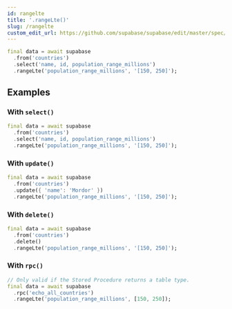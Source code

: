 ```yaml
---
id: rangelte
title: '.rangeLte()'
slug: /rangelte
custom_edit_url: https://github.com/supabase/supabase/edit/master/spec/supabase_dart_v1_legacy.yml
---
```



```dart
final data = await supabase
  .from('countries')
  .select('name, id, population_range_millions')
  .rangeLte('population_range_millions', '[150, 250]');
```

## Examples

### With `select()`

```dart
final data = await supabase
  .from('countries')
  .select('name, id, population_range_millions')
  .rangeLte('population_range_millions', '[150, 250]');
```

### With `update()`

```dart
final data = await supabase
  .from('countries')
  .update({ 'name': 'Mordor' })
  .rangeLte('population_range_millions', '[150, 250]');
```

### With `delete()`

```dart
final data = await supabase
  .from('countries')
  .delete()
  .rangeLte('population_range_millions', '[150, 250]');
```

### With `rpc()`

```dart
// Only valid if the Stored Procedure returns a table type.
final data = await supabase
  .rpc('echo_all_countries')
  .rangeLte('population_range_millions', [150, 250]);
```

